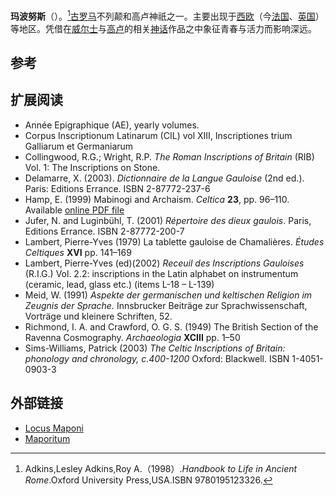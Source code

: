 {{Infobox deity|type=irish
| image = Roman altar, North Nave Aisle, Hexham Abbey - geograph.org.uk - 749305.jpg
| caption =有关玛波努斯的文物<ref>CIL VII 1345 = RIB 1, 1120: ''Apollini/ Mapono/ Q(uintus) Terentius/ Q(uinti) f(ilius) Ouf(entina)/ Firmus Saen(a)/ praef(ectus) castr(orum)/ leg(ionis) VI v(ictricis) p(iae) f(idelis)/ d(onum) d(edit)''</ref>
| name = 玛波努斯
|roman_equivalent=[[阿波罗|阿波罗]]|god_of=青春之神}}
'''玛波努斯'''（{{lang-en|Maponos}}）。<ref>Adkins,Lesley Adkins,Roy A.（1998）.''Handbook to Life in Ancient Rome''.Oxford University Press,USA.ISBN 9780195123326.</ref>[[古罗马|古罗马]]不列颠和高卢神祇之一。主要出现于[[西欧|西欧]]（今[[法国|法国]]、[[英国|英国]]）等地区。凭借在[[威尔士|威尔士]]与[[高卢|高卢]]的相关[[神话|神话]]作品之中象征青春与活力而影响深远。

== 参考 ==
{{reflist}}

==扩展阅读==
* Année Epigraphique (AE), yearly volumes.
* Corpus Inscriptionum Latinarum (CIL) vol XIII, Inscriptiones trium Galliarum et Germaniarum
* Collingwood, R.G.; Wright, R.P. ''The Roman Inscriptions of Britain'' (RIB) Vol. 1:  The Inscriptions on Stone.
* Delamarre, X. (2003). ''Dictionnaire de la Langue Gauloise'' (2nd ed.). Paris: Editions Errance. ISBN 2-87772-237-6
* Hamp, E. (1999) Mabinogi and Archaism. ''Celtica'' '''23''', pp. 96–110. Available [https://web.archive.org/web/20090509102129/http://www.celt.dias.ie/publications/celtica/c23/c23-96.pdf online PDF file]
* Jufer, N. and Luginbühl, T. (2001) ''Répertoire des dieux gaulois''. Paris, Editions Errance. ISBN 2-87772-200-7
* Lambert, Pierre-Yves  (1979) La tablette gauloise  de Chamalières. ''Études Celtiques'' '''XVI''' pp. 141–169
* Lambert, Pierre-Yves (ed)(2002) ''Receuil des Inscriptions Gauloises'' (R.I.G.) Vol. 2.2: inscriptions in the Latin alphabet on instrumentum (ceramic, lead, glass etc.) (items L-18 – L-139)
* Meid, W. (1991) ''Aspekte der germanischen und keltischen Religion im Zeugnis der Sprache.'' Innsbrucker Beiträge zur Sprachwissenschaft, Vorträge und kleinere Schriften, 52.
* Richmond, I. A. and Crawford, O. G. S. (1949) The British Section of the Ravenna Cosmography. ''Archaeologia'' '''XCIII''' pp. 1–50
* Sims-Williams, Patrick  (2003) ''The Celtic Inscriptions of Britain: phonology and chronology, c.400-1200'' Oxford: Blackwell. ISBN 1-4051-0903-3

==外部链接==
* [https://web.archive.org/web/20050219062555/http://romanmap.com/htm/nomina/loca/LocusMaponi.htm Locus Maponi]
* [https://web.archive.org/web/20050218080106/http://romanmap.com/htm/nomina/Maporiton.htm Maporitum]

{{Gaulish-Brythonic mythology}}